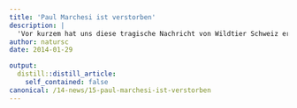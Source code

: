 ```yaml
---
title: 'Paul Marchesi ist verstorben'
description: |
  'Vor kurzem hat uns diese tragische Nachricht von Wildtier Schweiz erreicht: "Bestürzt und mit grosser Trauer müssen wir Euch mitteilen, dass Paul Marchesi plötzlich verstorben ist. (...) Wir nehmen von Paul Abschied am 11.10.2013."   Paul Marchesi war ein angesehener Biologe und einer der profundesten Musteliden-Kenner der Schweiz. Wir sprechen seinen Angehörigen unser tiefstes Beileid aus.'
author: natursc
date: 2014-01-29

output:
  distill::distill_article:
    self_contained: false
canonical: /14-news/15-paul-marchesi-ist-verstorben
---
```






<!--http://wieselundco.ch/14-news/15-paul-marchesi-ist-verstorben-->
